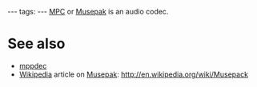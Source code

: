 ---
tags:
---
[[MPC]] or [[Musepak]] is an audio codec.

= See also =

* [[mppdec]]
* [[Wikipedia]] article on [[Musepak]]: http://en.wikipedia.org/wiki/Musepack
